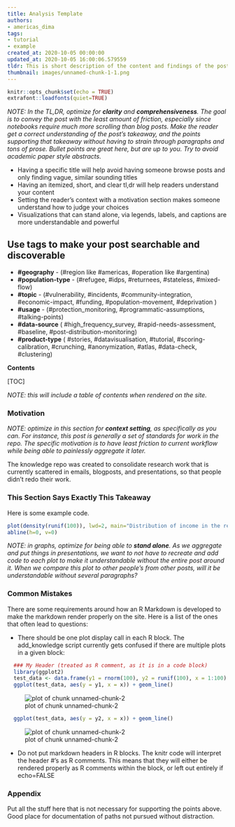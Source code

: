 ```yaml
---
title: Analysis Template
authors:
- americas_dima
tags:
- tutorial
- example
created_at: 2020-10-05 00:00:00
updated_at: 2020-10-05 16:00:06.579559
tldr: This is short description of the content and findings of the post.
thumbnail: images/unnamed-chunk-1-1.png
---
```



```r
knitr::opts_chunk$set(echo = TRUE)
extrafont::loadfonts(quiet=TRUE)
```

_NOTE: In the TL,DR, optimize for **clarity** and **comprehensiveness**. The goal is to convey the post with the least amount of friction, especially since notebooks require much more scrolling than blog posts. Make the reader get a correct understanding of the post's takeaway, and the points supporting that takeaway without having to strain through paragraphs and tons of prose. Bullet points are great here, but are up to you. Try to avoid academic paper style abstracts._

* Having a specific title will help avoid having someone browse posts and only finding vague, similar sounding titles
* Having an itemized, short, and clear tl,dr will help readers understand your content
* Setting the reader's context with a motivation section makes someone understand how to judge your choices
* Visualizations that can stand alone, via legends, labels, and captions are more understandable and powerful


## Use tags to make your post searchable and discoverable

 * __#geography__ - (#region like #americas, #operation like #argentina)
 * __#population-type__ - (#refugee, #idps, #returnees, #stateless, #mixed-flow)
 * __#topic__ - (#vulnerability, #incidents, #community-integration, #economic-impact, #funding, #population-movement, #deprivation )
 * __#usage__ - (#protection_monitoring, #programmatic-assumptions, #talking-points)
 * __#data-source__ ( #high_frequency_survey, #rapid-needs-assessment, #baseline,  #post-distribution-monitoring)
 * __#product-type__ ( #stories, #datavisualisation, #tutorial, #scoring-calibration, #crunching, #anonymization, #atlas, #data-check, #clustering)

**Contents**

[TOC]

_NOTE: this will include a table of contents when rendered on the site._


### Motivation

_NOTE: optimize in this section for **context setting**, as specifically as you can. For instance, this post is generally a set of standards for work in the repo. The specific motivation is to have least friction to current workflow while being able to painlessly aggregate it later._

The knowledge repo was created to consolidate research work that is currently scattered in emails, blogposts, and presentations, so that people didn't redo their work. 

### This Section Says Exactly This Takeaway

Here is some example code.


```r
plot(density(runif(100)), lwd=2, main="Distribution of income in the refugee population")
abline(h=0, v=0)
```



_NOTE: in graphs, optimize for being able to **stand alone**. As we aggregate and put things in presentations, we want to not have to recreate and add code to each plot to make it understandable without the entire post around it. When we compare this plot to other people's from other posts, will it be understandable without several paragraphs?_


### Common Mistakes

There are some requirements around how an R Markdown is developed to make the markdown render properly on the site. Here is a list of the ones that often lead to questions:

 - There should be one plot display call in each R block. The add_knowledge script currently gets confused if there are multiple plots in a given block:


```r
  ### My Header (treated as R comment, as it is in a code block)
  library(ggplot2)
  test_data <- data.frame(y1 = rnorm(100), y2 = runif(100), x = 1:100)
  ggplot(test_data, aes(y = y1, x = x)) + geom_line()
```

![plot of chunk unnamed-chunk-2](images/unnamed-chunk-2-1.png)

```r
  ggplot(test_data, aes(y = y2, x = x)) + geom_line()
```

![plot of chunk unnamed-chunk-2](images/unnamed-chunk-2-2.png)

 - Do not put markdown headers in R blocks. The knitr code will interpret the header #'s as R comments. This means that they will either be rendered properly as R comments within the block, or left out entirely if echo=FALSE

### Appendix

Put all the stuff here that is not necessary for supporting the points above. Good place for documentation of paths not pursued without distraction.
